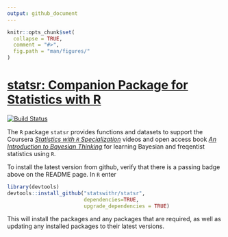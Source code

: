 ```yaml
---
output: github_document
---
```

<!-- README.md is generated from README.Rmd. Please edit that file -->



```r
knitr::opts_chunk$set(
  collapse = TRUE,
  comment = "#>",
  fig.path = "man/figures/"
)
```

# [statsr: Companion Package for Statistics with R](http://github.org/StatsWithR/statsr)

[![Build Status](http://travis-ci.org/StatsWithR/statsr.svg?branch=master)](http://travis-ci.org/StatsWithR/statsr)



The `R` package `statsr` provides functions and datasets to support the Coursera [*Statistics with `R` Specialization*](https://www.coursera.org/specializations/statistics)  videos and open access book
[*An Introduction to Bayesian Thinking*](https://statswithr.github.io/book) for learning Bayesian and freqentist statistics using `R`. 


To install the latest version from github, verify that there is a passing badge above on the README page.  In `R` enter

```r
library(devtools)
devtools::install_github("statswithr/statsr",
                         dependencies=TRUE,
                         upgrade_dependencies = TRUE)
```

This will install the packages and any packages that are required, as well as updating any installed packages to their latest versions.
